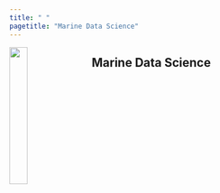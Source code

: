 ---
title: " "
pagetitle: "Marine Data Science"
---

<link rel="stylesheet" href="styles.css" type="text/css">
<link rel="stylesheet" href="academicicons/css/academicons.min.css"/>

<img src="https://raw.githubusercontent.com/marinedatascience/home/main/logo.png" style="width:25%; margin-right: 20px" align="left">

## Marine Data Science